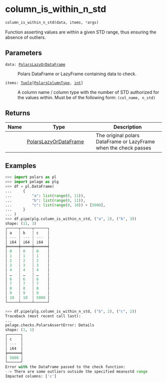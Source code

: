 # column_is_within_n_std { #pelage.column_is_within_n_std }

```python
column_is_within_n_std(data, items, *args)
```

Function asserting values are within a given STD range, thus ensuring the absence
of outliers.

## Parameters {.doc-section .doc-section-parameters}

<code><span class="parameter-name">data</span><span class="parameter-annotation-sep">:</span> <span class="parameter-annotation">[PolarsLazyOrDataFrame](`pelage.types.PolarsLazyOrDataFrame`)</span></code>

:   Polars DataFrame or LazyFrame containing data to check.

<code><span class="parameter-name">items</span><span class="parameter-annotation-sep">:</span> <span class="parameter-annotation">[Tuple](`typing.Tuple`)\[[PolarsColumnType](`pelage.types.PolarsColumnType`), [int](`int`)\]</span></code>

:   A column name / column type with the number of STD authorized for the values
    within. Must be of the following form: `(col_name, n_std)`

## Returns {.doc-section .doc-section-returns}

| Name   | Type                                                          | Description                                                      |
|--------|---------------------------------------------------------------|------------------------------------------------------------------|
|        | [PolarsLazyOrDataFrame](`pelage.types.PolarsLazyOrDataFrame`) | The original polars DataFrame or LazyFrame when the check passes |

## Examples {.doc-section .doc-section-examples}

```python
>>> import polars as pl
>>> import pelage as plg
>>> df = pl.DataFrame(
...     {
...         "a": list(range(0, 11)),
...         "b": list(range(0, 11)),
...         "c": list(range(0, 10)) + [5000],
...     }
... )
>>> df.pipe(plg.column_is_within_n_std, ("a", 2), ("b", 3))
shape: (11, 3)
┌─────┬─────┬──────┐
│ a   ┆ b   ┆ c    │
│ --- ┆ --- ┆ ---  │
│ i64 ┆ i64 ┆ i64  │
╞═════╪═════╪══════╡
│ 0   ┆ 0   ┆ 0    │
│ 1   ┆ 1   ┆ 1    │
│ 2   ┆ 2   ┆ 2    │
│ 3   ┆ 3   ┆ 3    │
│ 4   ┆ 4   ┆ 4    │
│ …   ┆ …   ┆ …    │
│ 6   ┆ 6   ┆ 6    │
│ 7   ┆ 7   ┆ 7    │
│ 8   ┆ 8   ┆ 8    │
│ 9   ┆ 9   ┆ 9    │
│ 10  ┆ 10  ┆ 5000 │
└─────┴─────┴──────┘
```

```python
>>> df.pipe(plg.column_is_within_n_std, ("b", 2), ("c", 2))
Traceback (most recent call last):
...
pelage.checks.PolarsAssertError: Details
shape: (1, 1)
┌──────┐
│ c    │
│ ---  │
│ i64  │
╞══════╡
│ 5000 │
└──────┘
Error with the DataFrame passed to the check function:
--> There are some outliers outside the specified mean±std range
Impacted columns: ['c']
```
